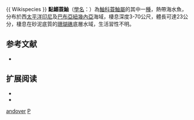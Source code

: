 {{Speciesbox
| image = 
| image_width = 250px
| status = NE
| status_system = IUCN3.1
| genus = Pterois
| species = andover
| authority =  [[Allen_&_Erdmann|Allen & Erdmann]], 2008 
| synonyms = 
}}
{{ Wikispecies }}
'''點鰭蓑鮋'''（[[學名|學名]]：{{lang|la|''Pterois andover''}}）為[[鮋科|鮋科]][[蓑鮋屬|蓑鮋屬]]的其中一[[種|種]]，熱帶海水魚，分布於西[[太平洋|太平洋]][[印尼|印尼]]及[[巴布亞紐幾內亞|巴布亞紐幾內亞]]海域，棲息深度3-70公尺，體長可達23公分，棲息在砂泥底質的[[珊瑚礁|珊瑚礁]]底層水域，生活習性不明。

== 参考文献 ==
*{{FishBase_species|genus=Pterois|species=andover|year=2014|month=6}}

== 扩展阅读 ==
{{refbegin}}
* {{commons-inline|Pterois andover}}
* {{wikispecies-inline|Pterois andover}}
{{refend}}
{{Taxonbar|from=Q1857389}}

[[Category:蓑鮋屬|andover]]
[[Category:2008年描述的鱼类|P]]

{{鮋形目小作品}}